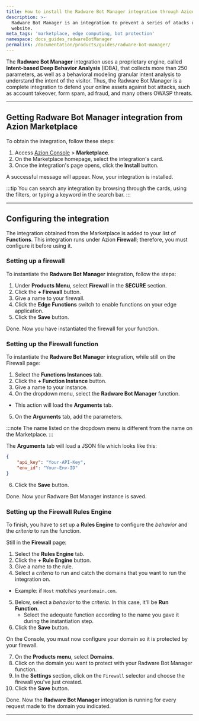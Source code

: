 ```yaml
---
title: How to install the Radware Bot Manager integration through Azion Marketplace
description: >-
  Radware Bot Manager is an integration to prevent a series of atacks on your
  website.
meta_tags: 'marketplace, edge computing, bot protection'
namespace: docs_guides_radwareBotManager
permalink: /documentation/products/guides/radware-bot-manager/
---
```





The **Radware Bot Manager** integration uses a proprietary engine, called **Intent-based Deep Behavior Analysis** (IDBA), that collects more than 250 parameters, as well as a behavioral modeling granular intent analysis to understand the intent of the visitor. Thus, the Radware Bot Manager is a complete integration to defend your online assets against bot attacks, such as account takeover, form spam, ad fraud, and many others OWASP threats.

---

## Getting Radware Bot Manager integration from Azion Marketplace

To obtain the integration, follow these steps:

1. Access [Azion Console](/en/documentation/products/guides/how-to-access-azion-console/) > **Marketplace**.
2. On the Marketplace homepage, select the integration's card.
3. Once the integration's page opens, click the **Install** button.

A successful message will appear. Now, your integration is installed.

:::tip
You can search any integration by browsing through the cards, using the filters, or typing a keyword in the search bar.
:::

---

## Configuring the integration

The integration obtained from the Marketplace is added to your list of **Functions**. This integration runs under Azion **Firewall**; therefore, you must configure it before using it.

### Setting up a firewall

To instantiate the **Radware Bot Manager** integration, follow the steps:

1. Under **Products Menu**, select **Firewall** in the **SECURE** section.
2. Click the **+ Firewall** button.
3. Give a name to your firewall.
4. Click the **Edge Functions** switch to enable functions on your edge application.
5. Click the **Save** button.

Done. Now you have instantiated the firewall for your function.

### Setting up the Firewall function 

To instantiate the **Radware Bot Manager** integration, while still on the Firewall page:

1. Select the **Functions Instances** tab.
2. Click the **+ Function Instance** button.
3. Give a name to your instance.
4. On the dropdown menu, select the **Radware Bot Manager** function.
  - This action will load the **Arguments** tab.
5. On the **Arguments** tab, add the parameters.

:::note
The name listed on the dropdown menu is different from the name on the Marketplace.
:::

The **Arguments** tab will load a JSON file which looks like this:

```json
{
    "api_key": "Your-API-Key",
    "env_id": "Your-Env-ID"
}
```

6. Click the **Save** button.

Done. Now your Radware Bot Manager instance is saved.

### Setting up the Firewall Rules Engine

To finish, you have to set up a **Rules Engine** to configure the *behavior* and the *criteria* to run the function.

Still in the **Firewall** page:

1. Select the **Rules Engine** tab.
2. Click the **+ Rule Engine** button.
3. Give a name to the rule.
4. Select a *criteria* to run and catch the domains that you want to run the integration on.
  - Example: if `Host` *matches* `yourdomain.com`.
5. Below, select a *behavior* to the *criteria*. In this case, it'll be **Run Function**. 
    - Select the adequate function according to the name you gave it during the instantiation step.
6. Click the **Save** button.

On the Console, you must now configure your domain so it is protected by your firewall.

7. On the **Products menu**, select **Domains**.
8. Click on the domain you want to protect with your Radware Bot Manager function.
9. In the **Settings** section, click on the `Firewall` selector and choose the firewall you've just created.
10. Click the **Save** button.

Done. Now the **Radware Bot Manager** integration is running for every request made to the domain you indicated.

---